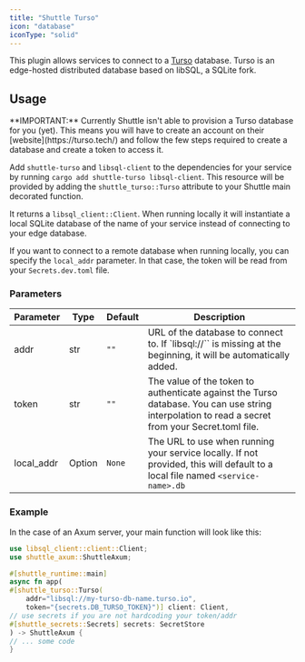 ```yaml
---
title: "Shuttle Turso"
icon: "database"
iconType: "solid"
---
```


This plugin allows services to connect to a [Turso](https://turso.tech) database. Turso is an edge-hosted distributed database based on libSQL, a SQLite fork.

## Usage

<Note>
  **IMPORTANT:** Currently Shuttle isn't able to provision a Turso database for
  you (yet). This means you will have to create an account on their
  [website](https://turso.tech/) and follow the few steps required to create a
  database and create a token to access it.
</Note>

Add `shuttle-turso` and `libsql-client` to the dependencies for your service by running `cargo add shuttle-turso libsql-client`. This resource will be provided by adding the `shuttle_turso::Turso` attribute to your Shuttle main decorated function.

It returns a `libsql_client::Client`. When running locally it will instantiate a local SQLite database of the name of your service instead of connecting to your edge database.

If you want to connect to a remote database when running locally, you can specify the `local_addr` parameter. In that case, the token will be read from your `Secrets.dev.toml` file.

### Parameters

| Parameter  | Type   | Default | Description                                                                                                                                      |
| ---------- | ------ | ------- | ------------------------------------------------------------------------------------------------------------------------------------------------ |
| addr       | str    | `""`    | URL of the database to connect to. If `libsql://`` is missing at the beginning, it will be automatically added.                                  |
| token      | str    | `""`    | The value of the token to authenticate against the Turso database. You can use string interpolation to read a secret from your Secret.toml file. |
| local_addr | Option | `None`  | The URL to use when running your service locally. If not provided, this will default to a local file named `<service-name>.db`                   |

### Example

In the case of an Axum server, your main function will look like this:

```rust
use libsql_client::client::Client;
use shuttle_axum::ShuttleAxum;

#[shuttle_runtime::main]
async fn app(
#[shuttle_turso::Turso(
    addr="libsql://my-turso-db-name.turso.io",
	token="{secrets.DB_TURSO_TOKEN}")] client: Client,
// use secrets if you are not hardcoding your token/addr
#[shuttle_secrets::Secrets] secrets: SecretStore
) -> ShuttleAxum {
// ... some code
}
```
